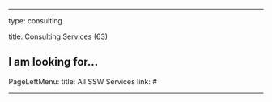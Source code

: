 ---

type: consulting

title: Consulting Services (63)

## I am looking for...

PageLeftMenu:
    title: All SSW Services
    link: #

---